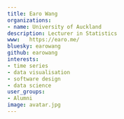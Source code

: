 ```yaml
---
title: Earo Wang
organizations:
- name: University of Auckland
description: Lecturer in Statistics
www:   https://earo.me/
bluesky: earowang
github: earowang
interests:
- time series
- data visualisation
- software design
- data science
user_groups:
- Alumni
image: avatar.jpg
---
```

